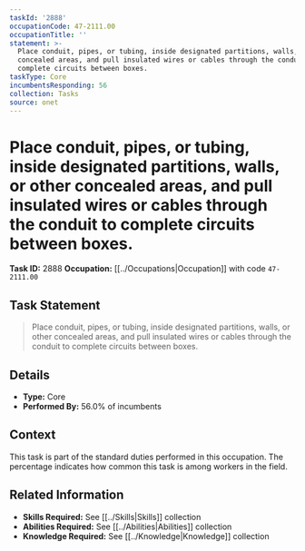 ```yaml
---
taskId: '2888'
occupationCode: 47-2111.00
occupationTitle: ''
statement: >-
  Place conduit, pipes, or tubing, inside designated partitions, walls, or other
  concealed areas, and pull insulated wires or cables through the conduit to
  complete circuits between boxes.
taskType: Core
incumbentsResponding: 56
collection: Tasks
source: onet
---
```

# Place conduit, pipes, or tubing, inside designated partitions, walls, or other concealed areas, and pull insulated wires or cables through the conduit to complete circuits between boxes.

**Task ID:** 2888
**Occupation:** [[../Occupations|Occupation]] with code `47-2111.00`

## Task Statement

> Place conduit, pipes, or tubing, inside designated partitions, walls, or other concealed areas, and pull insulated wires or cables through the conduit to complete circuits between boxes.

## Details

- **Type:** Core
- **Performed By:** 56.0% of incumbents

## Context

This task is part of the standard duties performed in this occupation. The percentage indicates how common this task is among workers in the field.

## Related Information

- **Skills Required:** See [[../Skills|Skills]] collection
- **Abilities Required:** See [[../Abilities|Abilities]] collection
- **Knowledge Required:** See [[../Knowledge|Knowledge]] collection
